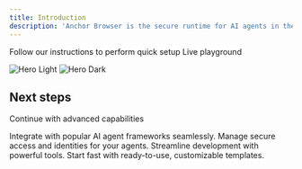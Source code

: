 ```yaml
---
title: Introduction
description: 'Anchor Browser is the secure runtime for AI agents in the web, providing headless browsers and tool orchestration'
---
```



<CardGroup cols={2}>
  <Card
    title="Quick setup"
    icon="rocket"
    href="https://mintlify.com/docs/quickstart"
  >
    Follow our instructions to perform quick setup
  </Card>
  <Card
    title="Live playground"
    icon="window-restore"
    href="https://mintlify.com/docs/development"
  >
    Live playground
  </Card>
</CardGroup>

<img
  className="block dark:hidden"
  src="/images/hero-light.svg"
  alt="Hero Light"
/>
<img
  className="hidden dark:block"
  src="/images/hero-dark.svg"
  alt="Hero Dark"
/>

## Next steps

Continue with advanced capabilities

<CardGroup cols={2}>
  <Card
    title="Connect to AI Agent Frameworks"
    icon="palette"
    href="https://mintlify.com/docs/settings/global"
  >
    Integrate with popular AI agent frameworks seamlessly.
  </Card>
  <Card
    title="Authentication and Identities"
    icon="code"
    href="https://mintlify.com/docs/api-playground/openapi"
  >
    Manage secure access and identities for your agents.
  </Card>
  <Card
    title="Build Tools"
    icon="screwdriver-wrench"
    href="https://mintlify.com/docs/components/accordion"
  >
    Streamline development with powerful tools.
  </Card>
  <Card
    title="Premade Templates"
    icon="stars"
    href="https://mintlify.com/customers"
  >
    Start fast with ready-to-use, customizable templates.
  </Card>
</CardGroup>
